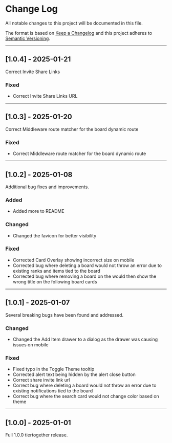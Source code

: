 # Change Log

All notable changes to this project will be documented in this file.

The format is based on [Keep a Changelog](http://keepachangelog.com/)
and this project adheres to [Semantic Versioning](http://semver.org/).

---

## [1.0.4] - 2025-01-21

Correct Invite Share Links

### Fixed

- Correct Invite Share Links URL

---

## [1.0.3] - 2025-01-20

Correct Middleware route matcher for the board dynamic route

### Fixed

- Correct Middleware route matcher for the board dynamic route

---

## [1.0.2] - 2025-01-08

Additional bug fixes and improvements.

### Added

- Added more to README

### Changed

- Changed the favicon for better visibility

### Fixed

- Corrected Card Overlay showing incorrect size on mobile
- Corrected bug where deleting a board would not throw an error due to existing ranks and items tied to the board
- Corrected bug where removing a board on the would then show the wrong title on the following board cards

---

## [1.0.1] - 2025-01-07

Several breaking bugs have been found and addressed.

### Changed

- Changed the Add Item drawer to a dialog as the drawer was causing issues on mobile

### Fixed

- Fixed typo in the Toggle Theme tooltip
- Corrected alert text being hidden by the alert close button
- Correct share invite link url
- Correct bug where deleting a board would not throw an error due to existing notifications tied to the board
- Correct bug where the search card would not change color based on theme

---

## [1.0.0] - 2025-01-01

Full 1.0.0 tiertogether release.
